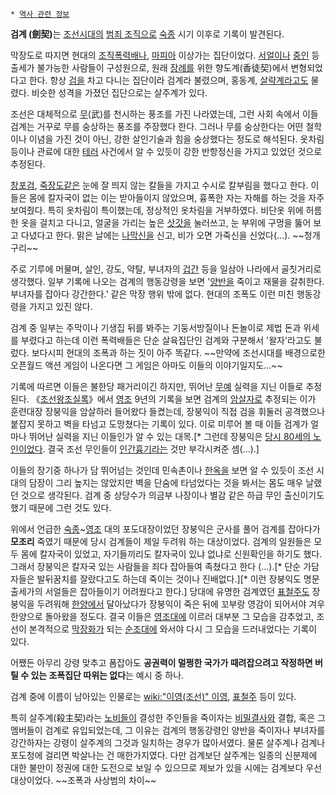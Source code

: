  * [[역사 관련 정보]]

{{{+2 劍契 }}}

'''검계 (劍契)'''는 [[조선시대]]의 [[범죄 조직]]으로 [[숙종]] 시기 이후로 기록이 발견된다.

막장도로 따지면 현대의 [[조직폭력배]]나, [[마피아]] 이상가는 집단이었다. [[서얼]]이나 [[중인]] 등 출세가 불가능한 사람들이 구성원으로, 원래 [[장례]]를 위한 향도계(香徒契)에서 변형되었다고 한다. 항상 [[검]]을 차고 다니는 집단이라 검계라 불렸으며, 홍동계, [[살인|살]][[강도|략]]계라고도 물렸다. 비슷한 성격을 가졌던 집단으로는 살주계가 있다.

조선은 대체적으로 [[무]](武)를 천시하는 풍조를 가진 나라였는데, 그런 사회 속에서 이들 검계는 거꾸로 무를 숭상하는 풍조를 주장했다 한다. 그러나 무를 숭상한다는 어떤 철학이나 이념을 가진 것이 아닌, 강한 살인기술과 힘을 숭상했다는 정도로 해석된다. 옷차림 등이나 관료에 대한 [[테러]] 사건에서 알 수 있듯이 강한 반항정신을 가지고 있었던 것으로 추정된다.

[[창포검]], [[죽장도]]같은 눈에 잘 띄지 않는 칼들을 가지고 수시로 칼부림을 했다고 한다. 이들은 몸에 칼자국이 없는 이는 받아들이지 않았으며, 흉폭한 자는 자해를 하는 것을 자주 보여줬다. 특히 옷차림이 특이했는데, 정상적인 옷차림을 거부하였다. 비단옷 위에 허름한 옷을 걸치고 다니고, 얼굴을 가리는 높은 [[삿갓]]을 눌러쓰고, 눈 부위에 구멍을 뚫어 보고 다녔다고 한다. 맑은 날에는 [[나막신]]을 신고, 비가 오면 가죽신을 신었다(...). ~~청개구리~~ 

주로 기루에 머물며, 살인, 강도, 약탈, 부녀자의 [[강간|겁간]] 등을 일삼아 나라에서 골칫거리로 생각했다. 일부 기록에 나오는 검계의 행동강령을 보면 '[[양반]]을 죽이고 재물을 갈취한다. 부녀자를 잡아다 강간한다.' 같은 막장 행위 밖에 없다. 현대의 조폭도 이런 미친 행동강령을 가지고 있진 않다.

검계 중 일부는 주막이나 기생집 뒤를 봐주는 기둥서방질이나 돈놀이로 제법 돈과 위세를 부렸다고 하는데 이런 폭력배들은 단순 살육집단인 검계와 구분해서 '왈자'라고도 불렀다. 보다시피 현대의 조폭과 하는 짓이 아주 똑같다. ~~만약에 조선시대를 배경으로한 오픈월드 액션 게임이 나온다면 그 게임은 아마도 이들의 이야기일지도...~~

기록에 따르면 이들은 불한당 패거리이긴 하지만, 뛰어난 [[무술|무예]] 실력을 지닌 이들로 추정된다. 
《[[조선왕조실록]]》에서 [[영조]] 9년의 기록을 보면 검계의 [[암살자]]로 추정되는 이가 훈련대장 장붕익을 암살하러 들어왔다 들켰는데, 장붕익이 직접 검을 휘둘러 공격했으나 붙잡지 못하고 벽을 타넘고 도망쳤다는 기록이 있다. 이로 미루어 볼 때 이들 검계가 얼마나 뛰어난 실력을 지닌 이들인가 알 수 있는 대목.[* 그런데 장붕익은 [[노익장|당시 80세의 노인이었다]]. 결국 조선 무인들이 [[인간흉기]]라는 것만 부각시켜준 셈(...).]

이들의 장기중 하나가 담 뛰어넘는 것인데 민속촌이나 [[한옥]]을 보면 알 수 있듯이 조선 시대의 담장이 그리 높지는 않았지만 벽을 단숨에 타넘었다는 것을 봐서는 몸도 매우 날랬던 것으로 생각된다. 검계 중 상당수가 의금부 나장이나 별감 같은 하급 무인 출신이기도 했기 때문에 그런 것도 있다.

위에서 언급한 [[(조선)숙종|숙종]]~[[영조]] 대의 포도대장이었던 장붕익은 군사를 풀어 검계를 잡아다가 '''모조리''' 죽였기 때문에 당시 검계들이 제일 두려워 하는 대상이었다. 검계의 일원들은 모두 몸에 칼자국이 있었고, 자기들끼리도 칼자국이 있냐 없냐로 신원확인을 하기도 했다. 그래서 장붕익은 칼자국 있는 사람들을 죄다 잡아들여 족쳤다고 한다 (...).[* 단순 가담자들은 발뒤꿈치를 잘랐다고도 하는데 죽이는 것이나 진배없다.][* 이런 장붕익도 명문 출세가의 서얼들은 잡아들이기 어려웠다고 한다.] 당대에 유명한 검계였던 [[표철주]]도 장붕익을 두려워해 [[한양]]에서 달아났다가 장붕익이 죽은 뒤에 꼬부랑 영감이 되어서야 겨우 한양으로 돌아왔을 정도다. 결국 이들은 [[영조]]대에 이르러 대부분 그 모습을 감추었고, 조선이 본격적으로 [[막장]]화가 되는 [[순조]]대에 와서야 다시 그 모습을 드러내었다는 기록이 있다.

어쨌든 아무리 강령 맞추고 폼잡아도 '''공권력이 멀쩡한 국가가 때려잡으려고 작정하면 버틸 수 있는 조폭집단 따위는 없다'''는 예시 중 하나.

검계 중에 이름이 남아있는 인물로는 [[wiki:"이영(조선)" 이영]], [[표철주]] 등이 있다.

특히 살주계(殺主契)라는 [[노비]]들이 결성한 주인들을 죽이자는 [[비밀결사]]와 결합, 혹은 그 멤버들이 검계로 유입되었는데, 그 이유는 검계의 행동강령인 양반을 죽이자나 부녀자를 강간하자는 강령이 살주계의 그것과 일치하는 경우가 많아서였다. 물론 살주계나 검계나 포도청에 걸리면 박살나는 건 매한가지였다. 다만 검계보단 살주계는 일종의 신분제에 대한 불만이 정권에 대한 도전으로 보일 수 있으므로 제보가 있을 시에는 검계보다 우선 대상이었다. ~~조폭과 사상범의 차이~~
